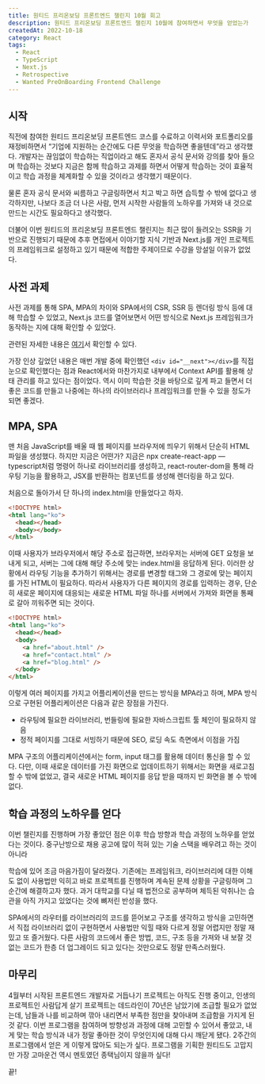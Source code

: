 ---
title: 원티드 프리온보딩 프론트엔드 챌린지 10월 회고
description: 원티드 프리온보딩 프론트엔드 챌린지 10월에 참여하면서 무엇을 얻었는가
createdAt: 2022-10-18
category: React
tags:
  - React
  - TypeScript
  - Next.js
  - Retrospective
  - Wanted PreOnBoarding Frontend Challenge
---

## 시작

직전에 참여한 원티드 프리온보딩 프론트엔드 코스를 수료하고 이력서와 포트폴리오를 재정비하면서 “기업에 지원하는 순간에도 다른 무엇을 학습하면 좋을텐데”라고 생각했다. 개발자는 끊임없이 학습하는 직업이라고 해도 혼자서 공식 문서와 강의를 찾아 들으며 학습하는 것보다 지금은 함께 학습하고 과제를 하면서 어떻게 학습하는 것이 효율적이고 학습 과정을 체계화할 수 있을 것이라고 생각했기 때문이다.

물론 혼자 공식 문서와 씨름하고 구글링하면서 치고 박고 하면 습득할 수 밖에 없다고 생각하지만, 나보다 조금 더 나은 사람, 먼저 시작한 사람들의 노하우를 가져와 내 것으로 만드는 시간도 필요하다고 생각했다.

더불어 이번 원티드의 프리온보딩 프론트엔드 챌린지는 최근 많이 들려오는 SSR을 기반으로 진행되기 때문에 추후 면접에서 이야기할 지식 기반과 Next.js를 개인 프로젝트의 프레임워크로 설정하고 있기 때문에 적합한 주제이므로 수강을 망설일 이유가 없었다.

## 사전 과제

사전 과제를 통해 SPA, MPA의 차이와 SPA에서의 CSR, SSR 등 렌더링 방식 등에 대해 학습할 수 있었고, Next.js 코드를 열어보면서 어떤 방식으로 Next.js 프레임워크가 동작하는 지에 대해 확인할 수 있었다.

관련된 자세한 내용은 [여기](https://minilog.vercel.app/blog/spa-csr-ssr)서 확인할 수 있다.

가장 인상 깊었던 내용은 매번 개발 중에 확인했던 `<div id="__next"></div>`를 직접 눈으로 확인했다는 점과 React에서와 마찬가지로 내부에서 Context API를 활용해 상태 관리를 하고 있다는 점이었다. 역시 이미 학습한 것을 바탕으로 깊게 파고 들면서 더 좋은 코드를 만들고 나중에는 하나의 라이브러리나 프레임워크를 만들 수 있을 정도가 되면 좋겠다.

## MPA, SPA

맨 처음 JavaScript를 배울 때 웹 페이지를 브라우저에 띄우기 위해서 단순히 HTML 파일을 생성했다. 하지만 지금은 어떤가? 지금은 npx create-react-app —typescript처럼 명령어 하나로 라이브러리를 생성하고, react-router-dom을 통해 라우팅 기능을 활용하고, JSX를 반환하는 컴포넌트를 생성해 렌더링을 하고 있다.

처음으로 돌아가서 단 하나의 index.html을 만들었다고 하자.

```html
<!DOCTYPE html>
<html lang="ko">
  <head></head>
  <body></body>
</html>
```

이때 사용자가 브라우저에서 해당 주소로 접근하면, 브라우저는 서버에 GET 요청을 보내게 되고, 서버는 그에 대해 해당 주소에 맞는 index.html을 응답하게 된다. 이러한 상황에서 라우팅 기능을 추가하기 위해서는 경로를 변경할 태그와 그 경로에 맞는 페이지를 가진 HTML이 필요하다. 따라서 사용자가 다른 페이지의 경로를 입력하는 경우, 단순히 새로운 페이지에 대응되는 새로운 HTML 파일 하나를 서버에서 가져와 화면을 통째로 갈아 끼워주면 되는 것이다.

```html
<!DOCTYPE html>
<html lang="ko">
  <head></head>
  <body>
    <a href="about.html" />
    <a href="contact.html" />
    <a href="blog.html" />
  </body>
</html>
```

이렇게 여러 페이지를 가지고 어플리케이션을 만드는 방식을 MPA라고 하며, MPA 방식으로 구현된 어플리케이션은 다음과 같은 장점을 가진다.

- 라우팅에 필요한 라이브러리, 번들링에 필요한 자바스크립트 툴 체인이 필요하지 않음
- 정적 페이지를 그대로 서빙하기 때문에 SEO, 로딩 속도 측면에서 이점을 가짐

MPA 구조의 어플리케이션에서는 form, input 태그를 활용해 데이터 통신을 할 수 있다. 다만, 이때 새로운 데이터를 가진 화면으로 업데이트하기 위해서는 화면을 새로고침할 수 밖에 없었고, 결국 새로운 HTML 페이지를 응답 받을 때까지 빈 화면을 볼 수 밖에 없다.

## 학습 과정의 노하우를 얻다

이번 챌린지를 진행하며 가장 좋았던 점은 이후 학습 방향과 학습 과정의 노하우를 얻었다는 것이다. 중구난방으로 채용 공고에 많이 적혀 있는 기술 스택을 배우려고 하는 것이 아니라

학습에 있어 조금 마음가짐이 달라졌다. 기존에는 프레임워크, 라이브러리에 대한 이해도 없이 사용법만 익히고 바로 프로젝트를 진행하며 계속된 문제 상황을 구글링하며 그 순간에 해결하고자 했다. 과거 대학교를 다닐 때 법전으로 공부하며 체득된 악취나는 습관을 아직 가지고 있었다는 것에 뼈저린 반성을 했다.

SPA에서의 라우터를 라이브러리의 코드를 뜯어보고 구조를 생각하고 방식을 고민하면서 직접 라이브러리 없이 구현하면서 사용법만 익힐 때와 다르게 정말 어렵지만 정말 재밌고 또 즐거웠다. 다른 사람의 코드에서 좋은 방법, 코드, 구조 등을 가져와 내 보잘 것 없는 코드가 한층 더 업그레이드 되고 있다는 것만으로도 정말 만족스러웠다.

## 마무리

4월부터 시작된 프론트엔드 개발자로 거듭나기 프로젝트는 아직도 진행 중이고, 인생의 프로젝트인 사람답게 살기 프로젝트는 데드라인이 70년은 남았기에 조급할 필요가 없었는데, 남들과 나를 비교하며 깎아 내리면서 부족한 점만을 찾아내며 조급함을 가지게 된 것 같다. 이번 프로그램을 참여하며 방향성과 과정에 대해 고민할 수 있어서 좋았고, 내게 맞는 학습 방식과 내가 정말 좋아한 것이 무엇인지에 대해 다시 깨닫게 됐다. 2주간의 프로그램에서 얻은 게 이렇게 많아도 되는가 싶다. 프로그램을 기획한 원티드도 고맙지만 가장 고마운건 역시 멘토였던 종택님이지 않을까 싶다!

끝!
